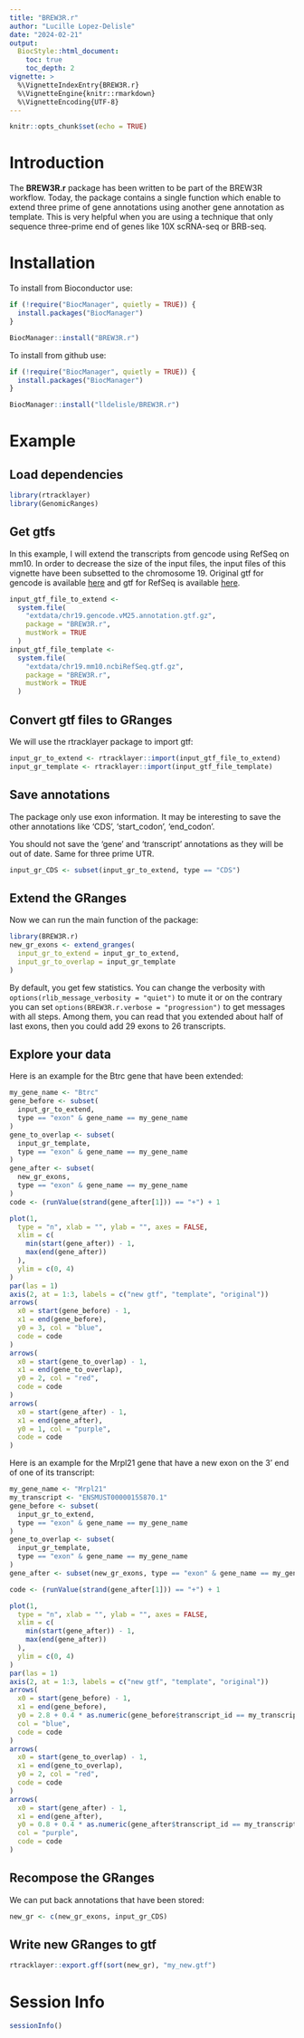 ```yaml
---
title: "BREW3R.r"
author: "Lucille Lopez-Delisle"
date: "2024-02-21"
output:
  BiocStyle::html_document:
    toc: true
    toc_depth: 2
vignette: >
  %\VignetteIndexEntry{BREW3R.r}
  %\VignetteEngine{knitr::rmarkdown}
  %\VignetteEncoding{UTF-8}
---
```


```r
knitr::opts_chunk$set(echo = TRUE)
```

# Introduction

The **BREW3R.r** package has been written to be part of the BREW3R workflow.
Today, the package contains a single function which enable to extend three prime
of gene annotations using another gene annotation as template.
This is very helpful when you are using a technique that only sequence
three-prime end of genes like 10X scRNA-seq or BRB-seq.

# Installation

To install from Bioconductor use:

```r
if (!require("BiocManager", quietly = TRUE)) {
  install.packages("BiocManager")
}

BiocManager::install("BREW3R.r")
```

To install from github use:

```r
if (!require("BiocManager", quietly = TRUE)) {
  install.packages("BiocManager")
}

BiocManager::install("lldelisle/BREW3R.r")
```

# Example

## Load dependencies

```r
library(rtracklayer)
library(GenomicRanges)
```

## Get gtfs

In this example, I will extend the transcripts from gencode using
RefSeq on mm10. In order to decrease the size of the input files, the input
files of this vignette have been subsetted to the chromosome 19.
Original gtf for gencode is available
[here](https://ftp.ebi.ac.uk/pub/databases/gencode/Gencode_mouse/release_M25/gencode.vM25.annotation.gtf.gz)
and gtf for RefSeq is available
[here](https://hgdownload.soe.ucsc.edu/goldenPath/mm10/bigZips/genes/mm10.ncbiRefSeq.gtf.gz).

```r
input_gtf_file_to_extend <-
  system.file(
    "extdata/chr19.gencode.vM25.annotation.gtf.gz",
    package = "BREW3R.r",
    mustWork = TRUE
  )
input_gtf_file_template <-
  system.file(
    "extdata/chr19.mm10.ncbiRefSeq.gtf.gz",
    package = "BREW3R.r",
    mustWork = TRUE
  )
```

## Convert gtf files to GRanges

We will use the rtracklayer package to import gtf:

```r
input_gr_to_extend <- rtracklayer::import(input_gtf_file_to_extend)
input_gr_template <- rtracklayer::import(input_gtf_file_template)
```

## Save annotations

The package only use exon information.
It may be interesting to save the other annotations like 'CDS',
'start_codon', 'end_codon'.

You should not save the 'gene' and 'transcript' annotations as they will be out
of date. Same for three prime UTR.

```r
input_gr_CDS <- subset(input_gr_to_extend, type == "CDS")
```

## Extend the GRanges

Now we can run the main function of the package:

```r
library(BREW3R.r)
new_gr_exons <- extend_granges(
  input_gr_to_extend = input_gr_to_extend,
  input_gr_to_overlap = input_gr_template
)
```

By default, you get few statistics. You can change the verbosity with
`options(rlib_message_verbosity = "quiet")` to mute it or on the contrary
you can set `options(BREW3R.r.verbose = "progression")` to get messages with
all steps.
Among them, you can read that you extended about half of last exons,
then you could add 29 exons to 26 transcripts.

## Explore your data

Here is an example for the Btrc gene that have been extended:

```r
my_gene_name <- "Btrc"
gene_before <- subset(
  input_gr_to_extend,
  type == "exon" & gene_name == my_gene_name
)
gene_to_overlap <- subset(
  input_gr_template,
  type == "exon" & gene_name == my_gene_name
)
gene_after <- subset(
  new_gr_exons,
  type == "exon" & gene_name == my_gene_name
)
code <- (runValue(strand(gene_after[1])) == "+") + 1

plot(1,
  type = "n", xlab = "", ylab = "", axes = FALSE,
  xlim = c(
    min(start(gene_after)) - 1,
    max(end(gene_after))
  ),
  ylim = c(0, 4)
)
par(las = 1)
axis(2, at = 1:3, labels = c("new gtf", "template", "original"))
arrows(
  x0 = start(gene_before) - 1,
  x1 = end(gene_before),
  y0 = 3, col = "blue",
  code = code
)
arrows(
  x0 = start(gene_to_overlap) - 1,
  x1 = end(gene_to_overlap),
  y0 = 2, col = "red",
  code = code
)
arrows(
  x0 = start(gene_after) - 1,
  x1 = end(gene_after),
  y0 = 1, col = "purple",
  code = code
)
```

Here is an example for the Mrpl21 gene that have a new exon
on the 3' end of one of its transcript:

```r
my_gene_name <- "Mrpl21"
my_transcript <- "ENSMUST00000155870.1"
gene_before <- subset(
  input_gr_to_extend,
  type == "exon" & gene_name == my_gene_name
)
gene_to_overlap <- subset(
  input_gr_template,
  type == "exon" & gene_name == my_gene_name
)
gene_after <- subset(new_gr_exons, type == "exon" & gene_name == my_gene_name)

code <- (runValue(strand(gene_after[1])) == "+") + 1

plot(1,
  type = "n", xlab = "", ylab = "", axes = FALSE,
  xlim = c(
    min(start(gene_after)) - 1,
    max(end(gene_after))
  ),
  ylim = c(0, 4)
)
par(las = 1)
axis(2, at = 1:3, labels = c("new gtf", "template", "original"))
arrows(
  x0 = start(gene_before) - 1,
  x1 = end(gene_before),
  y0 = 2.8 + 0.4 * as.numeric(gene_before$transcript_id == my_transcript),
  col = "blue",
  code = code
)
arrows(
  x0 = start(gene_to_overlap) - 1,
  x1 = end(gene_to_overlap),
  y0 = 2, col = "red",
  code = code
)
arrows(
  x0 = start(gene_after) - 1,
  x1 = end(gene_after),
  y0 = 0.8 + 0.4 * as.numeric(gene_after$transcript_id == my_transcript),
  col = "purple",
  code = code
)
```

## Recompose the GRanges

We can put back annotations that have been stored:

```r
new_gr <- c(new_gr_exons, input_gr_CDS)
```

## Write new GRanges to gtf

```r
rtracklayer::export.gff(sort(new_gr), "my_new.gtf")
```

# Session Info

```r
sessionInfo()
```
